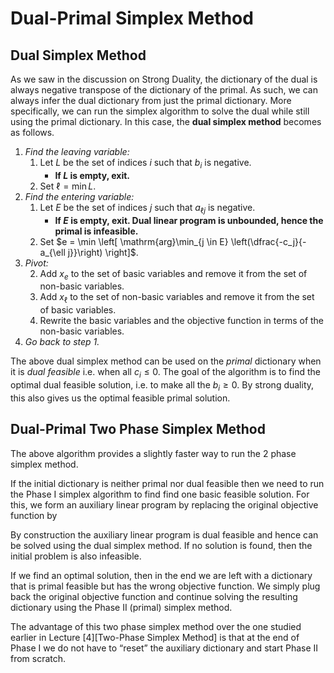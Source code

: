 # Dual-Primal Simplex Method

## Dual Simplex Method

As we saw in the discussion on Strong Duality, the dictionary of the dual is always negative transpose of the dictionary of the primal.
As such, we can always infer the dual dictionary from just the primal dictionary. 
More specifically, we can run the simplex algorithm to solve the dual while still using the primal dictionary.
In this case, the **dual simplex method** becomes as follows. 

<div class="boxed">

1. *Find the leaving variable:*
    1. Let $L$ be the set of indices $i$ such that $b_{i}$ is negative. 
        - **If $L$ is empty, exit.**
    2. Set $\ell = \min L$.
2. *Find the entering variable:*
    1. Let $E$ be the set of indices $j$ such that $a_{\ell j}$ is negative.
        - **If $E$ is empty, exit. Dual linear program is unbounded, hence the primal is infeasible.**
    2. Set $e = \min \left[ \mathrm{arg}\min_{j \in E} \left(\dfrac{-c_j}{-a_{\ell j}}\right) \right]$.
3. *Pivot:*
    2. Add $x_e$ to the set of basic variables and remove it from the set of non-basic variables.
    3. Add $x_\ell$ to the set of non-basic variables and remove it from the set of basic variables.
    1. Rewrite the basic variables and the objective function in terms of the non-basic variables.
4. *Go back to step 1.*
</div>

The above dual simplex method can be used on the *primal* dictionary when it is *dual feasible* i.e. when all $c_i \le 0$.
The goal of the algorithm is to find the optimal dual feasible solution, i.e. to make all the $b_i \ge 0$. 
By strong duality, this also gives us the optimal feasible primal solution.

## Dual-Primal Two Phase Simplex Method

The above algorithm provides a slightly faster way to run the 2 phase simplex method. 

If the initial dictionary is neither primal nor dual feasible then we need to run the Phase I simplex algorithm to find find one basic feasible solution.
For this, we form an auxiliary linear program by replacing the original objective function by 

\begin{align}
  \zeta' = -x_1 -x_2 - \dots -x_n.
\end{align}

By construction the auxiliary linear program is dual feasible and hence can be solved using the dual simplex method. 
If no solution is found, then the initial problem is also infeasible. 

If we find an optimal solution, then in the end we are left with a dictionary that is primal feasible but has the wrong objective function. 
We simply plug back the original objective function and continue solving the resulting dictionary using the Phase II (primal) simplex method.

The advantage of this two phase simplex method over the one studied earlier in Lecture [4][Two-Phase Simplex Method] is that at the end of Phase I we do not have to "reset" the auxiliary dictionary and start Phase II from scratch.